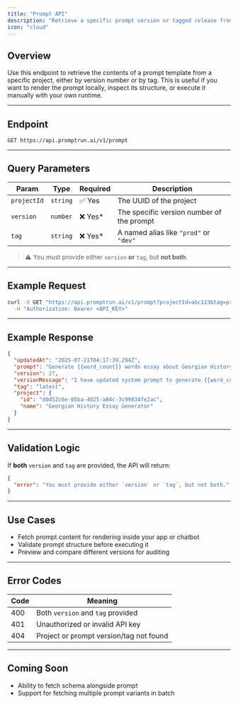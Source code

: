 ```yaml
---
title: "Prompt API"
description: "Retrieve a specific prompt version or tagged release from a project via the Promptrun API."
icon: "cloud"
---
```


## Overview

Use this endpoint to retrieve the contents of a prompt template from a specific project, either by version number or by tag. This is useful if you want to render the prompt locally, inspect its structure, or execute it manually with your own runtime.

---

## Endpoint

```http
GET https://api.promptrun.ai/v1/prompt
```

---

## Query Parameters

| Param       | Type     | Required | Description                               |
| ----------- | -------- | -------- | ----------------------------------------- |
| `projectId` | `string` | ✅ Yes   | The UUID of the project                   |
| `version`   | `number` | ❌ Yes\* | The specific version number of the prompt |
| `tag`       | `string` | ❌ Yes\* | A named alias like `"prod"` or `"dev"`    |

> ⚠️ You must provide either `version` **or** `tag`, but **not both**.

---

## Example Request

```bash
curl -X GET "https://api.promptrun.ai/v1/prompt?projectId=abc123&tag=prod" \
  -H "Authorization: Bearer <API_KEY>"
```

---

## Example Response

```json
{
  "updatedAt": "2025-07-21T04:17:39.294Z",
  "prompt": "Generate {{word_count}} words essay about Georgian History.",
  "version": 27,
  "versionMessage": "I have updated system prompt to generate {{word_count}} words essay about Georgian History.",
  "tag": "latest",
  "project": {
    "id": "d0d52c6e-85ba-4025-a84c-3c99834fe2ac",
    "name": "Georgian History Essay Generator"
  }
}
```

---

## Validation Logic

If **both** `version` and `tag` are provided, the API will return:

```json
{
  "error": "You must provide either `version` or `tag`, but not both."
}
```

---

## Use Cases

- Fetch prompt content for rendering inside your app or chatbot
- Validate prompt structure before executing it
- Preview and compare different versions for auditing

---

## Error Codes

| Code | Meaning                                 |
| ---- | --------------------------------------- |
| 400  | Both `version` and `tag` provided       |
| 401  | Unauthorized or invalid API key         |
| 404  | Project or prompt version/tag not found |

---

## Coming Soon

- Ability to fetch schema alongside prompt
- Support for fetching multiple prompt variants in batch

